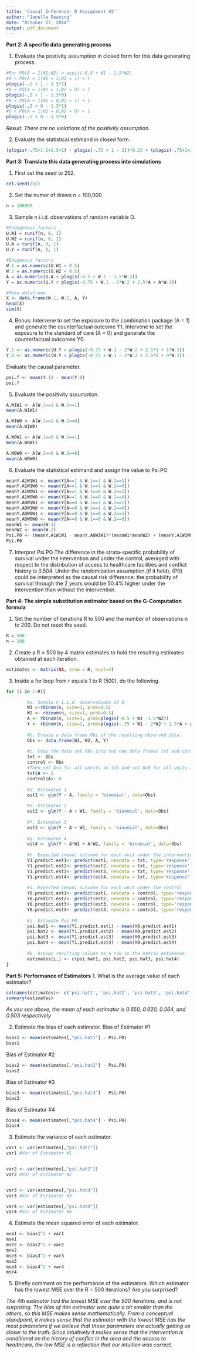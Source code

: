 ```yaml
---
title: 'Causal Inference: R Assignment #2'
author: "Janelle Downing"
date: "October 27, 2014"
output: pdf_document
---
```

**Part 2: A specific data generating process**


1. Evaluate the postivity assumption in closed form for this data generating process.
```r
#For P0(A = 1|W1;W2) = expit(-0.5 + W1 - 1.5*W2)
#0 < P0(A = 1|W1 = 1;W2 = 1) < 1
plogis(-.5 + 1 - 1.5*1)
#0 < P0(A = 1|W1 = 1;W2 = 0) < 1
plogis(-.5 + 1 - 1.5*0)
#0 < P0(A = 1|W1 = 0;W2 = 1) < 1
plogis(-.5 + 0 - 1.5*1)
#0 < P0(A = 1|W1 = 0;W2 = 0) < 1
plogis(-.5 + 0 - 1.5*0)
```
*Result: There are no violations of the positivity assumption.*


2. Evaluate the statistical estimand in closed form.
```r
(plogis(-.75+1-2+2.5+1) - plogis(-.75 + 1 - 2))*0.25 + (plogis(-.75+1+2.5*1+1)- plogis(-.75+1))*.25 + (plogis(-.75-2+2.5) - plogis(-.75- 2))*.25 + (plogis(-.75+2.5)-plogis(-.75))*.25
```

**Part 3: Translate this data generating process into simulations**

1. First set the seed to 252.
```r
set.seed(252)
```

2. Set the numer of draws n = 100,000
```r
n = 100000
```

3. Sample n i.i.d. observations of random variable O.

```r
#Endogenous factors
U.W1 = runif(n, 0, 1)
U.W2 = runif(n, 0, 1)
U.A = runif(n, 0, 1)
U.Y = runif(n, 0, 1)
```

```r
#Exogenous factors
W.1 = as.numeric(U.W1 < 0.5)
W.2 = as.numeric(U.W2 < 0.5)
A = as.numeric(U.A < plogis(-0.5 + W.1 - 1.5*W.2))
Y = as.numeric(U.Y < plogis(-0.75 + W.1 - 2*W.2 + 2.5*A + A*W.1))
```

```r
#Make dataframe
X <- data.frame(W.1, W.2, A, Y)
head(X)
sum(X)
```
4. Bonus: Intervene to set the exposure to the combination package (A = 1) and generate the counterfactual outcome Y1. Intervene to set the exposure to the standard of care (A = 0) and generate the counterfactual outcomes Y0. 
```r
Y.1 <- as.numeric(U.Y < plogis(-0.75 + W.1 - 2*W.2 + 2.5*1 + 1*W.1))
Y.0 <- as.numeric(U.Y < plogis(-0.75 + W.1 - 2*W.2 + 2.5*0 + 0*W.1))
```
Evaluate the causal parameter.
```r
psi.f <- mean(Y.1) - mean(Y.0)
psi.f
```
5. Evaluate the positivity assumption.
```r
A.W1W1 <- A[W.1==1 & W.2==1]
mean(A.W1W1)

A.W1W0 <- A[W.1==1 & W.2==0]
mean(A.W1W0)

A.W0W1 <- A[W.1==0 & W.2==1]
mean(A.W0W1)

A.W0W0 <- A[W.1==0 & W.2==0]
mean(A.W0W0)
```

6. Evaluate the statistical estimand and assign the value to Psi.PO
```r
meanY.A1W1W1 <- mean(Y[A==1 & W.1==1 & W.2==1])
meanY.A1W1W0 <- mean(Y[A==1 & W.1==1 & W.2==0])
meanY.A1W0W1 <- mean(Y[A==1 & W.1==0 & W.2==1])
meanY.A1W0W0 <- mean(Y[A==1 & W.1==0 & W.2==0])
meanY.A0W1W1 <- mean(Y[A==0 & W.1==1 & W.2==1])
meanY.A0W1W0 <- mean(Y[A==0 & W.1==1 & W.2==0])
meanY.A0W0W1 <- mean(Y[A==0 & W.1==0 & W.2==1])
meanY.A0W0W0 <- mean(Y[A==0 & W.1==0 & W.2==0])
meanW1 <- mean(W.1)
meanW2 <- mean(W.2)
Psi.P0 <- (meanY.A1W1W1 - meanY.A0W1W1)*(meanW1*meanW2) + (meanY.A1W1W0 - meanY.A0W1W0)*(meanW1)*(1-meanW2) + (meanY.A1W0W1 - meanY.A0W0W1)*(1-meanW1)*(meanW2) + (meanY.A1W0W0 - meanY.A0W0W0)*(1-meanW1)*(1-meanW2)
Psi.P0
```
7. Interpret Psi.PO
The difference in the strata-specific probability of survival under the intervention and under the
control, averaged with respect to the distribution of access to healthcare facilities and conflict history is 0.504. Under the randomization assumption (if it held), (P0) could be interpreted as the causal risk difference: the probability of survival through the 2 years would be 50.4% higher under the intervention than without the intervention.

**Part 4: The simple substitution estimator based on the G-Computation formula**

1. Set the number of iterations R to 500 and the number of observations n to 200. Do not reset the seed.
```r
R = 500
n = 200
```

2. Create a R = 500 by 4 matrix estimates to hold the resulting estimates obtained at each iteration.
```r
estimates <- matrix(NA, nrow = R, ncol=4)
```

3. Inside a for loop from r equals 1 to R (500), do the following.

```r
for (i in 1:R){

        #a. Sample n i.i.d. observations of O
        W1 <-rbinom(n, size=1, prob=0.5)
        W2 <- rbinom(n, size=1, prob=0.5)
        A <- rbinom(n, size=1, prob=plogis(-0.5 + W1 -1.5*W2))
        Y <- rbinom(n, size=1, prob=plogis(-.75 + W1 - 2*W2 + 2.5*A + A*W1))
        
        #b. Create a data frame Obs of the resulting observed data.
        Obs <- data.frame(W1, W2, A, Y)
        
        #c. Copy the data set Obs into two new data frames txt and control. 
        txt <- Obs
        control <- Obs
        #Then set A=1 for all unnits in txt and set A=0 for all units in the control.
        txt$A <- 1
        control$A<- 0
        
        #d. Estimator 1
        est1 <- glm(Y ~ A, family = 'binomial', data=Obs)

        #e. Estimator 2
        est2 <- glm(Y ~ A + W1, family = 'binomial', data=Obs)
                
        #f. Estimator 3
        est3 <- glm(Y ~ A + W2, family = 'binomial', data=Obs)
                
        #g. Estimator 4
        est4 <- glm(Y ~ A*W1 + A*W2, family = 'binomial', data=Obs)
        
        #h. Expected (mean) outcome for each unit under the intervention
        Y1.predict.est1<- predict(est1, newdata = txt, type='response')
        Y1.predict.est2<- predict(est2, newdata = txt, type='response')
        Y1.predict.est3<- predict(est3, newdata = txt, type='response')
        Y1.predict.est4<- predict(est4, newdata = txt, type='response')
        
        #i. Expected (mean) outcome for each unit under the control
        Y0.predict.est1<- predict(est1, newdata = control, type='response')
        Y0.predict.est2<- predict(est2, newdata = control, type='response')
        Y0.predict.est3<- predict(est3, newdata = control, type='response')
        Y0.predict.est4<- predict(est4, newdata = control, type='response')
        
        #j. Estimate Psi.P0
        psi.hat1 <- mean(Y1.predict.est1) - mean(Y0.predict.est1)
        psi.hat2 <- mean(Y1.predict.est2) - mean(Y0.predict.est2)
        psi.hat3 <- mean(Y1.predict.est3) - mean(Y0.predict.est3)
        psi.hat4 <- mean(Y1.predict.est4) - mean(Y0.predict.est4)
        
        #k. Assign resulting values as a row in the matrix estimates.
        estimates[i,] <- c(psi.hat1, psi.hat2, psi.hat3, psi.hat4)
}
```
**Part 5: Performance of Estimators**
1. What is the average value of each estimator?
```r
colnames(estimates)<- c('psi.hat1', 'psi.hat2', 'psi.hat3', 'psi.hat4')
summary(estimates)
```
*As you see above, the mean of each estimator is 0.650, 0.620, 0.564, and 0.503 respectively*

2. Estimate the bias of each estimator.
Bias of Estimator #1
```r
bias1 <- mean(estimates[,"psi.hat1"] - Psi.P0)
bias1
```
Bias of Estimator #2
```r
bias2 <- mean(estimates[,"psi.hat2"] - Psi.P0)
bias2
```
Bias of Estimator #3
```r
bias3 <- mean(estimates[,"psi.hat3"] - Psi.P0)
bias3
```
Bias of Estimator #4
```r
bias4 <- mean(estimates[,"psi.hat4"] - Psi.P0)
bias4
```

3. Estimate the variance of each estimator.

```r
var1 <- var(estimates[,"psi.hat1"])
var1 #Var of Estimator #1


var2 <- var(estimates[,"psi.hat2"])
var2 #Var of Estimator #2


var3 <- var(estimates[,"psi.hat3"])
var3 #Var of Estimator #3

var4 <- var(estimates[,"psi.hat4"])
var4 #Var of Estimator #4
```

4. Estimate the mean squared error of each estimator.
```r
mse1 <- bias1^2 + var1
mse1 
mse2 <- bias2^2 + var2
mse2 
mse3 <- bias3^2 + var3
mse3
mse4 <- bias4^2 + var4
mse4
```

5. Briefly comment on the performance of the estimators. Which estimator has the lowest MSE over the R = 500 iterations? Are you surprised?

*The 4th estimator had the lowest MSE over the 500 iterations, and is not surprising. The bias of this estimator was quite a bit smaller than the others, so this MSE makes sense mathematically. From a conceptual standpoint, it makes sense that the estimator with the lowest MSE has the most parameters if we believe that those parameters are actually getting us closer to the truth. Since intuitively it makes sense that the intervention is conditional on the history of conflict in the area and the access to healthcare, the low MSE is a reflection that our intuition was correct.* 
